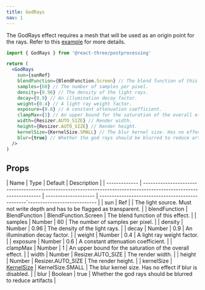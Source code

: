 ```yaml
---
title: GodRays
nav: 1
---
```


The GodRays effect requires a mesh that will be used as an origin point for the rays. Refer to this [example](https://github.com/react-spring/@react-three/postprocessing/tree/master/examples/take-control) for more details.

```jsx
import { GodRays } from '@react-three/postprocessing'

return (
  <GodRays
    sun={sunRef}
    blendFunction={BlendFunction.Screen} // The blend function of this effect.
    samples={60} // The number of samples per pixel.
    density={0.96} // The density of the light rays.
    decay={0.9} // An illumination decay factor.
    weight={0.4} // A light ray weight factor.
    exposure={0.6} // A constant attenuation coefficient.
    clampMax={1} // An upper bound for the saturation of the overall effect.
    width={Resizer.AUTO_SIZE} // Render width.
    height={Resizer.AUTO_SIZE} // Render height.
    kernelSize={KernelSize.SMALL} // The blur kernel size. Has no effect if blur is disabled.
    blur={true} // Whether the god rays should be blurred to reduce artifacts.
  />
)
```

## Props

| Name | Type | Default | Description |
| ------------- | ------------------------------------------------------------------------------------------------------------------ | -------------------- | ------------------------------------------------´---------------------------- |
| sun | Ref | | The light source. Must not write depth and has to be flagged as transparent. |
| blendFunction | BlendFunction | BlendFunction.Screen | The blend function of this effect. |
| samples | Number | 60 | The number of samples per pixel. |
| density | Number | 0.96 | The density of the light rays. |
| decay | Number | 0.9 | An illumination decay factor. |
| weight | Number | 0.4 | A light ray weight factor. |
| exposure | Number | 0.6 | A constant attenuation coefficient. |
| clampMax | Number | 1 | An upper bound for the saturation of the overall effect. |
| width | Number | Resizer.AUTO_SIZE | The render width. |
| height | Number | Resizer.AUTO_SIZE | The render height. |
| kernelSize | [KernelSize](https://vanruesc.github.io/postprocessing/public/docs/variable/index.html#static-variable-KernelSize) | KernelSize.SMALL | The blur kernel size. Has no effect if blur is disabled. |
| blur | Boolean | true | Whether the god rays should be blurred to reduce artifacts |
